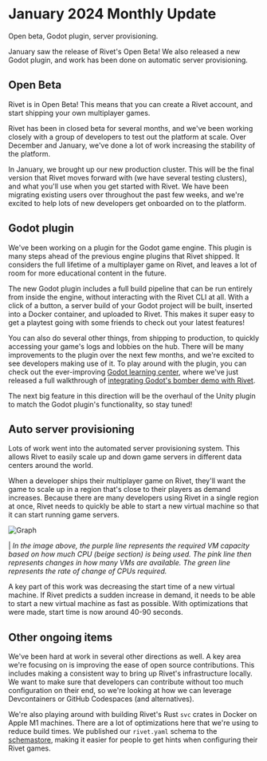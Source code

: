 

  

# January 2024 Monthly Update

Open beta, Godot plugin, server provisioning.


January saw the release of Rivet's Open Beta! We also released a new Godot
plugin, and work has been done on automatic server provisioning.

## Open Beta

Rivet is in Open Beta! This means that you can create a Rivet account, and start
shipping your own multiplayer games.

Rivet has been in closed beta for several months, and we've been working closely
with a group of developers to test out the platform at scale. Over December and
January, we've done a lot of work increasing the stability of the platform.

In January, we brought up our new production cluster. This will be the final
version that Rivet moves forward with (we have several testing clusters), and
what you'll use when you get started with Rivet. We have been migrating existing
users over throughout the past few weeks, and we're excited to help lots of new
developers get onboarded on to the platform.

## Godot plugin

We've been working on a plugin for the Godot game engine. This plugin is many
steps ahead of the previous engine plugins that Rivet shipped. It considers the
full lifetime of a multiplayer game on Rivet, and leaves a lot of room for more
educational content in the future.

The new Godot plugin includes a full build pipeline that can be run entirely
from inside the engine, without interacting with the Rivet CLI at all. With a
click of a button, a server build of your Godot project will be built, inserted
into a Docker container, and uploaded to Rivet. This makes it super easy to get
a playtest going with some friends to check out your latest features!

You can also do several other things, from shipping to production, to quickly
accessing your game's logs and lobbies on the hub. There will be many
improvements to the plugin over the next few months, and we're excited to see
developers making use of it. To play around with the plugin, you can check out
the ever-improving [Godot learning center](https://rivet.gg/docs/godot), where
we've just released a full walkthrough of [integrating Godot's bomber demo with
Rivet](https://rivet.gg/docs/godot/tutorials/bomber-demo).

The next big feature in this direction will be the overhaul of the Unity plugin
to match the Godot plugin's functionality, so stay tuned!

## Auto server provisioning

Lots of work went into the automated server provisioning system. This allows
Rivet to easily scale up and down game servers in different data centers around
the world.

When a developer ships their multiplayer game on Rivet, they'll want the game to
scale up in a region that's close to their players as demand increases. Because
there are many developers using Rivet in a single region at once, Rivet needs to
quickly be able to start a new virtual machine so that it can start running game
servers.

<div style={{ display: 'flex', justifyContent: 'center' }}>
  <Image src={graph} alt="Graph" />
</div>

| *In the image above, the purple line represents the required VM capacity based
on how much CPU (beige section) is being used. The pink line then represents
changes in how many VMs are available. The green line represents the rate of
change of CPUs required.*

A key part of this work was decreasing the start time of a new virtual machine.
If Rivet predicts a sudden increase in demand, it needs to be able to start a
new virtual machine as fast as possible. With optimizations that were made,
start time is now around 40-90 seconds.

## Other ongoing items

We've been hard at work in several other directions as well. A key area we're
focusing on is improving the ease of open source contributions. This includes
making a consistent way to bring up Rivet's infrastructure locally. We want to
make sure that developers can contribute without too much configuration on their
end, so we're looking at how we can leverage Devcontainers or GitHub Codespaces
(and alternatives).

We're also playing around with building Rivet's Rust `svc` crates in Docker on
Apple M1 machines. There are a lot of optimizations here that we're using to
reduce build times. We published our `rivet.yaml` schema to the
[schemastore](https://www.schemastore.org/json/), making it easier for people to
get hints when configuring their Rivet games.


